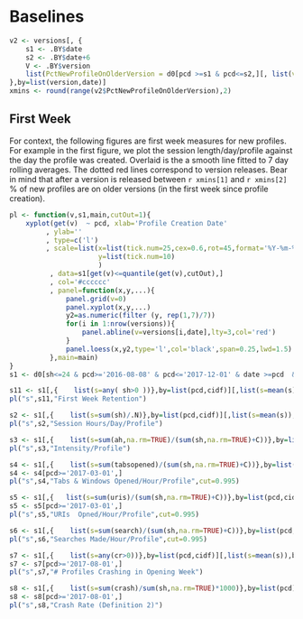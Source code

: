 # Baselines



```r
v2 <- versions[, {
    s1 <- .BY$date
    s2 <- .BY$date+6
    V <- .BY$version
    list(PctNewProfileOnOlderVersion = d0[pcd >=s1 & pcd<=s2,][, list(v = version[1]) ,by=cidf][, sum(v<V)/.N*100])
},by=list(version,date)]
xmins <- round(range(v2$PctNewProfileOnOlderVersion),2)
```

## First Week

For context, the following figures are first week measures for new profiles.
For example in the first figure, we plot the session length/day/profile against
the day the profile was created. Overlaid is the a smooth line fitted to 7 day
rolling averages. The dotted red lines correspond to version releases. Bear in
mind that after a version is released between `r xmins[1]` and `r xmins[2]`  % of new profiles are on
older versions (in the first week since profile creation).


```r
pl <- function(v,s1,main,cutOut=1){
    xyplot(get(v)  ~ pcd, xlab='Profile Creation Date'
         , ylab=''
         , type=c('l')
         , scale=list(x=list(tick.num=25,cex=0.6,rot=45,format='%Y-%m-%d'),
                      y=list(tick.num=10)
                      )
          , data=s1[get(v)<=quantile(get(v),cutOut),]
          , col='#cccccc'
          , panel=function(x,y,...){
              panel.grid(v=0)
              panel.xyplot(x,y,...)
              y2=as.numeric(filter (y, rep(1,7)/7))
              for(i in 1:nrow(versions)){
                  panel.abline(v=versions[i,date],lty=3,col='red')
              }
              panel.loess(x,y2,type='l',col='black',span=0.25,lwd=1.5)
          },main=main)
}
s1 <- d0[sh<=24 & pcd>='2016-08-08' & pcd<='2017-12-01' & date >=pcd  & date<=(pcd+6),]
```


```r
s11 <- s1[,{    list(s=any( sh>0 ))},by=list(pcd,cidf)][,list(s=mean(s)),by=pcd][order(pcd),]
pl("s",s11,"First Week Retention")
```

```r
s2 <- s1[,{    list(s=sum(sh)/.N)},by=list(pcd,cidf)][,list(s=mean(s)),by=pcd][order(pcd),]
pl("s",s2,"Session Hours/Day/Profile")
```


```r
s3 <- s1[,{    list(s=sum(ah,na.rm=TRUE)/(sum(sh,na.rm=TRUE)+C))},by=list(pcd,cidf)][,list(s=mean(s)),by=pcd][order(pcd),]
pl("s",s3,"Intensity/Profile")
```


```r
s4 <- s1[,{    list(s=sum(tabsopened)/(sum(sh,na.rm=TRUE)+C))},by=list(pcd,cidf)][,list(s=mean(s)),by=pcd][order(pcd),]
s4 <- s4[pcd>='2017-03-01',]
pl("s",s4,"Tabs & Windows Opened/Hour/Profile",cut=0.995)
```


```r
s5 <- s1[,{   list(s=sum(uris)/(sum(sh,na.rm=TRUE)+C))},by=list(pcd,cidf)][,list(s=mean(s)),by=pcd][order(pcd),]
s5 <- s5[pcd>='2017-03-01',]
pl("s",s5,"URIs  Opned/Hour/Profile",cut=0.995)
```


```r
s6 <- s1[,{    list(s=sum(search)/(sum(sh,na.rm=TRUE)+C))},by=list(pcd,cidf)][,list(s=mean(s)),by=pcd][order(pcd),]
pl("s",s6,"Searches Made/Hour/Profile",cut=0.995)
```


```r
s7 <- s1[,{    list(s=any(cr>0))},by=list(pcd,cidf)][,list(s=mean(s)),by=pcd][order(pcd),]
s7 <- s7[pcd>='2017-08-01',]
pl("s",s7,"# Profiles Crashing in Opening Week")
```

```r
s8 <- s1[,{    list(s=sum(crash)/sum(sh,na.rm=TRUE)*1000)},by=list(pcd)][order(pcd),]
s8 <- s8[pcd>='2017-08-01',]
pl("s",s8,"Crash Rate (Definition 2)")
```

